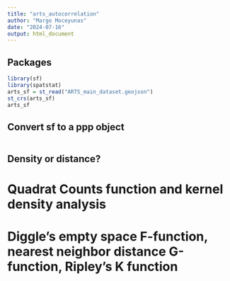 ```yaml
---
title: "arts_autocorrelation"
author: "Margo Moceyunas"
date: "2024-07-16"
output: html_document
---
```

## Packages
```r
library(sf)
library(spatstat)
arts_sf = st_read("ARTS_main_dataset.geojson")
st_crs(arts_sf)
arts_sf
```

## Convert sf to a ppp object

```r

```

## Density or distance?
# Quadrat Counts function and kernel density analysis
# Diggle's empty space F-function, nearest neighbor distance G-function, Ripley's K function